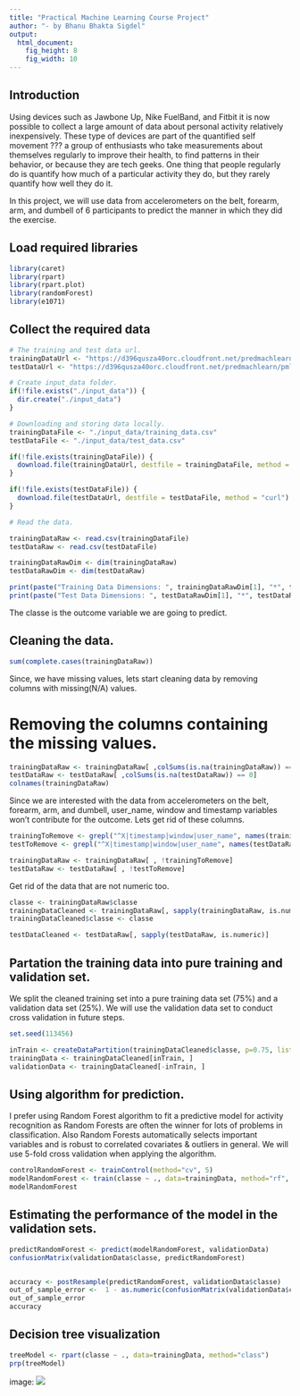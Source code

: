 ```yaml
---
title: "Practical Machine Learning Course Project"
author: "- by Bhanu Bhakta Sigdel"
output: 
  html_document:
    fig_height: 8
    fig_width: 10
---
```


## Introduction  
Using devices such as Jawbone Up, Nike FuelBand, and Fitbit it is now possible to collect a large amount of data about personal activity relatively inexpensively. These type of devices are part of the quantified self movement ??? a group of enthusiasts who take measurements about themselves regularly to improve their health, to find patterns in their behavior, or because they are tech geeks. One thing that people regularly do is quantify how much of a particular activity they do, but they rarely quantify how well they do it.  

In this project, we will use data from accelerometers on the belt, forearm, arm, and dumbell of 6 participants to predict the manner in which they did the exercise.

## Load required libraries
```r
library(caret)
library(rpart)
library(rpart.plot)
library(randomForest)
library(e1071)
```
## Collect the required data
```r
# The training and test data url.
trainingDataUrl <- "https://d396qusza40orc.cloudfront.net/predmachlearn/pml-training.csv"
testDataUrl <- "https://d396qusza40orc.cloudfront.net/predmachlearn/pml-testing.csv"

# Create input_data folder.
if(!file.exists("./input_data")) {
  dir.create("./input_data")
}

# Downloading and storing data locally.
trainingDataFile <- "./input_data/training_data.csv"
testDataFile <- "./input_data/test_data.csv"

if(!file.exists(trainingDataFile)) {
  download.file(trainingDataUrl, destfile = trainingDataFile, method = "curl")
}

if(!file.exists(testDataFile)) {
  download.file(testDataUrl, destfile = testDataFile, method = "curl")
}

# Read the data.

trainingDataRaw <- read.csv(trainingDataFile)
testDataRaw <- read.csv(testDataFile)

trainingDataRawDim <- dim(trainingDataRaw)
testDataRawDim <- dim(testDataRaw)

print(paste("Training Data Dimensions: ", trainingDataRawDim[1], "*", trainingDataRawDim[2]))
print(paste("Test Data Dimensions: ", testDataRawDim[1], "*", testDataRawDim[2]))
```
The classe is the outcome variable we are going to predict.

## Cleaning the data.
```r
sum(complete.cases(trainingDataRaw))
```
Since, we have missing values, lets start cleaning data by removing columns with missing(N/A) values.

# Removing the columns containing the missing values.
```r
trainingDataRaw <- trainingDataRaw[ ,colSums(is.na(trainingDataRaw)) == 0]
testDataRaw <- testDataRaw[ ,colSums(is.na(testDataRaw)) == 0]
colnames(trainingDataRaw)
```

Since we are interested with the data from accelerometers on the belt, forearm, arm, and dumbell, user_name, window and timestamp variables won't contribute for the outcome. Lets get rid of these columns.

```r
trainingToRemove <- grepl("^X|timestamp|window|user_name", names(trainingDataRaw))
testToRemove <- grepl("^X|timestamp|window|user_name", names(testDataRaw))

trainingDataRaw <- trainingDataRaw[ , !trainingToRemove]
testDataRaw <- testDataRaw[ , !testToRemove]
```

Get rid of the data that are not numeric too.
```r
classe <- trainingDataRaw$classe
trainingDataCleaned <- trainingDataRaw[, sapply(trainingDataRaw, is.numeric)]
trainingDataCleaned$classe <- classe

testDataCleaned <- testDataRaw[, sapply(testDataRaw, is.numeric)]
```
## Partation the training data into pure training and validation set.
We split the cleaned training set into a pure training data set (75%) and a validation data set (25%). We will use the validation data set to conduct cross validation in future steps.

```r
set.seed(113456)

inTrain <- createDataPartition(trainingDataCleaned$classe, p=0.75, list=F)
trainingData <- trainingDataCleaned[inTrain, ]
validationData <- trainingDataCleaned[-inTrain, ]
```

## Using algorithm for prediction.

I prefer using Random Forest algorithm to fit a predictive model for activity recognition as Random Forests are often the winner for lots of problems in classification. Also Random Forests automatically selects important variables and is robust to correlated covariates & outliers in general. We will use 5-fold cross validation when applying the algorithm.
```r
controlRandomForest <- trainControl(method="cv", 5)
modelRandomForest <- train(classe ~ ., data=trainingData, method="rf", trControl=controlRandomForest, ntree=200)
modelRandomForest
```

## Estimating the performance of the model in the validation sets.
```r
predictRandomForest <- predict(modelRandomForest, validationData)
confusionMatrix(validationData$classe, predictRandomForest)


accuracy <- postResample(predictRandomForest, validationData$classe)
out_of_sample_error <-  1 - as.numeric(confusionMatrix(validationData$classe, predictRandomForest)$overall[1])
out_of_sample_error
accuracy
```

## Decision tree visualization
```r
treeModel <- rpart(classe ~ ., data=trainingData, method="class")
prp(treeModel)
```
image: ![](images/decision_tree.png)
